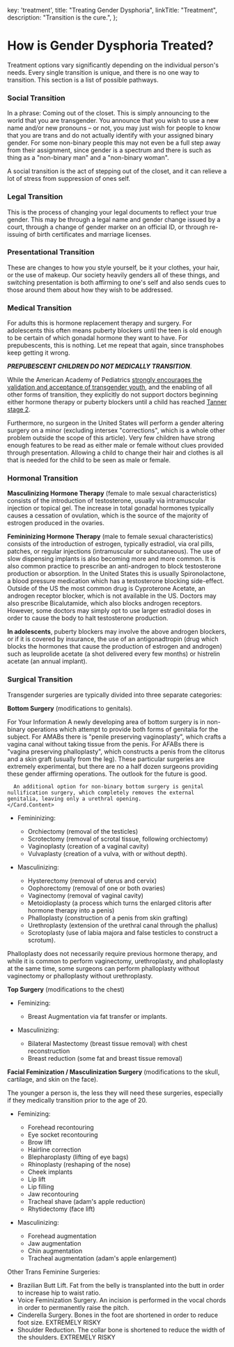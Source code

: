 
  key: 'treatment',
  title: "Treating Gender Dysphoria",
  linkTitle: "Treatment",
  description: "Transition is the cure.",
};

<Disclaimer />

# How is Gender Dysphoria Treated?

Treatment options vary significantly depending on the individual person's needs. Every single transition is unique, and there is no one way to transition. This section is a list of possible pathways.

### Social Transition

In a phrase: Coming out of the closet. This is simply announcing to the world that you are transgender. You announce that you wish to use a new name and/or new pronouns – or not, you may just wish for people to know that you are trans and do not actually identify with your assigned binary gender. For some non-binary people this may not even be a full step away from their assignment, since gender is a spectrum and there is such as thing as a "non-binary man" and a "non-binary woman".

A social transition is the act of stepping out of the closet, and it can relieve a lot of stress from suppression of ones self.

### Legal Transition

This is the process of changing your legal documents to reflect your true gender. This may be through a legal name and gender change issued by a court, through a change of gender marker on an official ID, or through re-issuing of birth certificates and marriage licenses.

### Presentational Transition

These are changes to how you style yourself, be it your clothes, your hair, or the use of makeup. Our society heavily genders all of these things, and switching presentation is both affirming to one's self and also sends cues to those around them about how they wish to be addressed.

### Medical Transition

For adults this is hormone replacement therapy and surgery. For adolescents this often means puberty blockers until the teen is old enough to be certain of which gonadal hormone they want to have. For prepubescents, this is nothing. Let me repeat that again, since transphobes keep getting it wrong.

***PREPUBESCENT CHILDREN DO NOT MEDICALLY TRANSITION***.

While the American Academy of Pediatrics [strongly encourages the validation and acceptance of transgender youth](https://pediatrics.aappublications.org/content/pediatrics/early/2018/09/13/peds.2018-2162.full.pdf), and the enabling of all other forms of transition, they explicitly do not support doctors beginning either hormone therapy or puberty blockers until a child has reached [Tanner stage 2](https://en.wikipedia.org/wiki/Tanner_scale).

Furthermore, no surgeon in the United States will perform a gender altering surgery on a minor (excluding intersex "corrections", which is a whole other problem outside the scope of this article). Very few children have strong enough features to be read as either male or female without clues provided through presentation. Allowing a child to change their hair and clothes is all that is needed for the child to be seen as male or female.

### Hormonal Transition

**Masculinizing Hormone Therapy** (female to male sexual characteristics) consists of the introduction of testosterone, usually via intramuscular injection or topical gel. The increase in total gonadal hormones typically causes a cessation of ovulation, which is the source of the majority of estrogen produced in the ovaries.

**Femininizing Hormone Therapy** (male to female sexual characteristics) consists of the introduction of estrogen, typically estradiol, via oral pills, patches, or regular injections (intramuscular or subcutaneous). The use of slow dispensing implants is also becoming more and more common. It is also common practice to prescribe an anti-androgen to block testosterone production or absorption. In the United States this is usually Spironolactone, a blood pressure medication which has a testosterone blocking side-effect. Outside of the US the most common drug is Cyproterone Acetate, an androgen receptor blocker, which is not available in the US. Doctors may also prescribe Bicalutamide, which also blocks androgen receptors. However, some doctors may simply opt to use larger estradiol doses in order to cause the body to halt testosterone production.

**In adolescents**, puberty blockers may involve the above androgen blockers, or if it is covered by insurance, the use of an antigonadtropin (drug which blocks the hormones that cause the production of estrogen and androgen) such as leuprolide acetate (a shot delivered every few months) or histrelin acetate (an annual implant).

### Surgical Transition

Transgender surgeries are typically divided into three separate categories:

**Bottom Surgery** (modifications to genitals).

<Gutter>
  <Card>
    <Card.Header>For Your Information</Card.Header>
    <Card.Content>
      A newly developing area of bottom surgery is in non-binary operations which attempt to provide both forms of genitalia for the subject. For AMABs there is "penile preserving vaginoplasty", which crafts a vagina canal without taking tissue from the penis. For AFABs there is "vagina preserving phalloplasty", which constructs a penis from the clitorus and a skin graft (usually from the leg). These particular surgeries are extremely experimental, but there are no a half dozen surgeons providing these gender affirming operations. The outlook for the future is good.

      An additional option for non-binary bottom surgery is genital nullification surgery, which completely removes the external genitalia, leaving only a urethral opening.
    </Card.Content>
  </Card>
</Gutter>

- Femininizing:

  - Orchiectomy (removal of the testicles)
  - Scrotectomy (removal of scrotal tissue, following orchiectomy)
  - Vaginoplasty (creation of a vaginal cavity)
  - Vulvaplasty (creation of a vulva, with or without depth).

- Masculinizing:

  - Hysterectomy (removal of uterus and cervix)
  - Oophorectomy (removal of one or both ovaries)
  - Vaginectomy (removal of vaginal cavity)
  - Metoidioplasty (a process which turns the enlarged clitoris after hormone therapy into a penis)
  - Phalloplasty (construction of a penis from skin grafting)
  - Urethroplasty (extension of the urethral canal through the phallus)
  - Scrotoplasty (use of labia majora and false testicles to construct a scrotum).

Phalloplasty does not necessarily require previous hormone therapy, and while it is common to perform vaginectomy, urethroplasty, and phalloplasty at the same time, some surgeons can perform phalloplasty without vaginectomy or phalloplasty without urethroplasty.  

**Top Surgery** (modifications to the chest)

- Feminizing:
  
  - Breast Augmentation via fat transfer or implants.

- Masculinizing:

  - Bilateral Mastectomy (breast tissue removal) with chest reconstruction
  - Breast reduction (some fat and breast tissue removal)

**Facial Feminization / Masculinization Surgery** (modifications to the skull, cartilage, and skin on the face).

  The younger a person is, the less they will need these surgeries, especially if they medically transition prior to the age of 20.

- Feminizing:

  - Forehead recontouring
  - Eye socket recontouring
  - Brow lift
  - Hairline correction
  - Blepharoplasty (lifting of eye bags)
  - Rhinoplasty (reshaping of the nose)
  - Cheek implants
  - Lip lift
  - Lip filling
  - Jaw recontouring
  - Tracheal shave (adam's apple reduction)
  - Rhytidectomy (face lift)

- Masculinizing:

  - Forehead augmentation
  - Jaw augmentation
  - Chin augmentation
  - Tracheal augmentation (adam's apple enlargement)

Other Trans Feminine Surgeries:

- Brazilian Butt Lift. Fat from the belly is transplanted into the butt in order to increase hip to waist ratio.
- Voice Feminization Surgery. An incision is performed in the vocal chords in order to permanently raise the pitch.
- Cinderella Surgery. Bones in the foot are shortened in order to reduce foot size. EXTREMELY RISKY
- Shoulder Reduction. The collar bone is shortened to reduce the width of the shoulders. EXTREMELY RISKY
